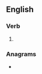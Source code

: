 {{also|re-sewing}}
==English==

===Verb===
{{head|en|present participle}}

# {{present participle of|resew|lang=en|nocat=1}}

===Anagrams===
* {{anagrams|en|sewering}}